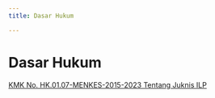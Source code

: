 ```yaml
---
title: Dasar Hukum

---
```


# Dasar Hukum

[KMK No. HK.01.07-MENKES-2015-2023 Tentang Juknis ILP](/ref/KMK-HK.01.07-MENKES-2015-2023-Juknis-ILP-signed.pdf)

